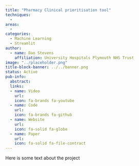 ```yaml
---
title: "Pharmacy Clinical prioritisation tool"
techniques:
  -
areas:
  -
categories:
  - Machine Learning
  - Streamlit
author:
  - name: Dan Stevens
    affiliation: University Hospitals Plymouth NHS Trust
image: "../placeholder.png"
title-block-banner: ../../banner.png
status: Active
pub-info:
  abstract:
  links:
  - name: Video
    url:
    icon: fa-brands fa-youtube
  - name: Code
    url:
    icon: fa-brands fa-github
  - name: Website
    url:
    icon: fa-solid fa-globe
  - name: Paper
    url:
    icon: fa-solid fa-file-contract
---
```


Here is some text about the project
